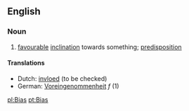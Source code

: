 ==English==
===Noun===
# [[favorable|favourable]] [[inclination]] towards something; [[predisposition]]
====Translations====
* Dutch: [[invloed]] (to be checked)
*German: [[Voreingenommenheit]] ''f'' (1)

[[pl:Bias]]
[[pt:Bias]]